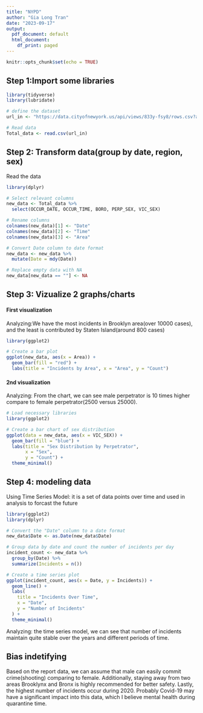 ---
title: "NYPD"
author: "Gia Long Tran"
date: "2023-09-17"
output:
  pdf_document: default
  html_document:
    df_print: paged
---

```{r setup, include=FALSE}
knitr::opts_chunk$set(echo = TRUE)
```

## Step 1:Import some libraries
```{r import_library}
library(tidyverse)
library(lubridate)

# define the dataset
url_in <- "https://data.cityofnewyork.us/api/views/833y-fsy8/rows.csv?accessType=DOWNLOAD"

# Read data
Total_data <- read.csv(url_in)
```


## Step 2: Transform data(group by date, region, sex)

Read the data
```{r transform_data}
library(dplyr)

# Select relevant columns
new_data <- Total_data %>%
  select(OCCUR_DATE, OCCUR_TIME, BORO, PERP_SEX, VIC_SEX)

# Rename columns
colnames(new_data)[1] <- "Date"
colnames(new_data)[2] <- "Time"
colnames(new_data)[3] <- "Area"

# Convert Date column to date format
new_data <- new_data %>%
  mutate(Date = mdy(Date))

# Replace empty data with NA
new_data[new_data == ""] <- NA

```

## Step 3: Vizualize 2 graphs/charts

#### First visualization
Analyzing:We have the most incidents in Brooklyn area(over 10000 cases), and the least is contributed by Staten Island(around 800 cases)

```{r 1st_visualization, , echo=FALSE}
library(ggplot2)

# Create a bar plot
ggplot(new_data, aes(x = Area)) +
  geom_bar(fill = "red") +
  labs(title = "Incidents by Area", x = "Area", y = "Count")

```

#### 2nd visualization
Analyzing: From the chart, we can see male perpetrator is 10 times higher compare to female perpetrator(2500 versus 25000).

```{r 2nd_visualization, , echo=FALSE}
# Load necessary libraries
library(ggplot2)

# Create a bar chart of sex distribution
ggplot(data = new_data, aes(x = VIC_SEX)) +
  geom_bar(fill = "blue") +
  labs(title = "Sex Distribution by Perpetrator",
       x = "Sex",
       y = "Count") +
  theme_minimal()

```


## Step 4: modeling data
Using Time Series Model:  it is a set of data points over time and used in analysis to forcast the future

```{r}
library(ggplot2)
library(dplyr)

# Convert the "Date" column to a date format
new_data$Date <- as.Date(new_data$Date)

# Group data by date and count the number of incidents per day
incident_count <- new_data %>%
  group_by(Date) %>%
  summarize(Incidents = n())

# Create a time series plot
ggplot(incident_count, aes(x = Date, y = Incidents)) +
  geom_line() +
  labs(
    title = "Incidents Over Time",
    x = "Date",
    y = "Number of Incidents"
  ) +
  theme_minimal()
```

Analyzing: the time series model, we can see that number of incidents maintain quite stable over the years and different periods of time. 

## Bias indetifying
Based on the report data, we can assume that male can easily commit crime(shooting) comparing to female. Additionally, staying away from two areas Brooklynx and Bronx is highly recommended for better safety. Lastly, the highest number of incidents occur during 2020. Probably Covid-19 may have a significant impact into this data, which I believe mental health during quarantine time.

